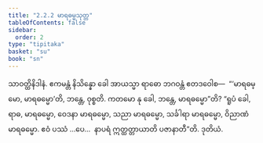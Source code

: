 ```yaml
---
title: "2.2.2 မာရဓမ္မသုတ္တ"
tableOfContents: false
sidebar:
  order: 2
type: "tipitaka"
basket: "su"
book: "sn"
---
```



<DynamicBreadcrumb />

<Division number="171" book="sn" e="ch" v="18" p="304">

<Paragraph number="850" book="sn">
သာဝတ္ထိနိဒါနံ. ဧကမန္တံ နိသိန္နော ခေါ အာယသ္မာ ရာဓော ဘဂဝန္တံ ဧတဒဝေါစ—  “‘မာရဓမ္မော, မာရဓမ္မော’တိ, ဘန္တေ, ဝုစ္စတိ. ကတမော နု ခေါ, ဘန္တေ, မာရဓမ္မော”တိ? “ရူပံ ခေါ, ရာဓ, မာရဓမ္မော, ဝေဒနာ မာရဓမ္မော, သညာ မာရဓမ္မော, သင်္ခါရာ မာရဓမ္မော, ဝိညာဏံ မာရဓမ္မော. ဧဝံ ပဿံ …ပေ…  နာပရံ ဣတ္ထတ္တာယာတိ ပဇာနာတီ”တိ.

</Paragraph>
</Division>

<Paragraph number="851" type="center" book="sn">
ဒုတိယံ.
</Paragraph>
